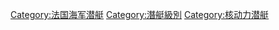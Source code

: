 [[Category:法国海军潜艇|Category:法国海军潜艇]]
[[Category:潛艇級別|Category:潛艇級別]]
[[Category:核动力潜艇|Category:核动力潜艇]]
